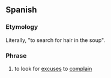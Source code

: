 ==Spanish==

===Etymology===
Literally, "to search for hair in the soup".

===Phrase===
{{head|es|phrase|head=[[buscar]] [[pelo]]s en la [[sopa]]}}

# {{lb|es|idiom}} to look for [[excuse]]s to [[complain]]
#: {{ux|es|¿Por qué '''buscabas pelos en la sopa'''?|Why did you always look for excuses to complain?}}
#: {{ux|es|Siempre '''buscas pelos en la sopa'''.|You always look for excuses to complain.}}